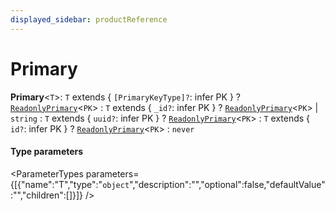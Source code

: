 ```yaml
---
displayed_sidebar: productReference
---
```



# Primary

 **Primary**<`T`\>: `T` extends { `[PrimaryKeyType]?`: infer PK  } ? [`ReadonlyPrimary`](ReadonlyPrimary.mdx)<`PK`\> : `T` extends { `_id?`: infer PK  } ? [`ReadonlyPrimary`](ReadonlyPrimary.mdx)<`PK`\> \| `string` : `T` extends { `uuid?`: infer PK  } ? [`ReadonlyPrimary`](ReadonlyPrimary.mdx)<`PK`\> : `T` extends { `id?`: infer PK  } ? [`ReadonlyPrimary`](ReadonlyPrimary.mdx)<`PK`\> : `never`

#### Type parameters

<ParameterTypes parameters={[{"name":"T","type":"`object`","description":"","optional":false,"defaultValue":"","children":[]}]} />
